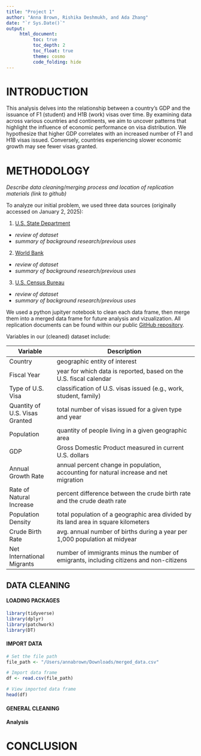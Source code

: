 ```yaml
---
title: "Project 1"
author: "Anna Brown, Rishika Deshmukh, and Ada Zhang"
date: "`r Sys.Date()`"
output:
     html_document:
          toc: true
          toc_depth: 2
          toc_float: true
          theme: cosmo
          code_folding: hide
---
```


# INTRODUCTION
This analysis delves into the relationship between a country's GDP and the issuance of F1 (student) and H1B (work) visas over time. By examining data across various countries and continents, we aim to uncover patterns that highlight the influence of economic performance on visa distribution. We hypothesize that higher GDP correlates with an increased number of F1 and H1B visas issued. Conversely, countries experiencing slower economic growth may see fewer visas granted. 

# METHODOLOGY
*Describe data cleaning/merging process and location of replication materials (link to github)*

To analyze our initial problem, we used three data sources (originally accessed on January 2, 2025):

1. [U.S. State Department](https://travel.state.gov/content/travel/en/legal/visa-law0/visa-statistics/nonimmigrant-visa-statistics.html){.btn .btn-primary}
  - *review of dataset*
  - *summary of background research/previous uses*

2. [World Bank](https://wits.worldbank.org/CountryProfile/en/country/by-country/startyear/ltst/endyear/ltst/indicator/NY-GDP-MKTP-CD#){.btn .btn-primary}
  - *review of dataset*
  - *summary of background research/previous uses*

3. [U.S. Census Bureau](https://www.census.gov/data-tools/demo/idb/#/table?dashboard_page=country&COUNTRY_YR_ANIM=2025&menu=tableViz&quickReports=CUSTOM&CUSTOM_COLS=POP,GR,RNI,POP_DENS,CBR,CDR,NMR,NIM&TABLE_RANGE=1997,2014&TABLE_YEARS=1997,1998,1999,2000,2001,2002,2003,2004,2005,2006,2007,2008,2009,2010,2011,2012,2013,2014,2025&TABLE_USE_RANGE=Y&TABLE_USE_YEARS=Y&TABLE_STEP=1&TABLE_ADD_YEARS=2025){.btn .btn-primary}
  - *review of dataset*
  - *summary of background research/previous uses*

We used a python jupityer notebook to clean each data frame, then merge them into a merged data frame for future analysis and vizualization. All replication documents can be found within our public [GitHub repository](https://github.com/annab0503/DS4002/tree/main/Project%201/Analysis%20Data).

Variables in our (cleaned) dataset include:

| Variable                       | Description                                                                                |
|--------------------------------|--------------------------------------------------------------------------------------------|
| Country                        | geographic entity of interest                                                              |
| Fiscal Year                    | year for which data is reported, based on the U.S. fiscal calendar                         |
| Type of U.S. Visa              | classification of U.S. visas issued (e.g., work, student, family)                          |
| Quantity of U.S. Visas Granted | total number of visas issued for a given type and year                                     |
| Population                     | quantity of people living in a given geographic area                                       |
| GDP                            | Gross Domestic Product measured in current U.S. dollars                                    |
| Annual Growth Rate             | annual percent change in population, accounting for natural increase and net migration     |
| Rate of Natural Increase       | percent difference between the crude birth rate and the crude death rate                   |
| Population Density             | total population of a geographic area divided by its land area in square kilometers        |
| Crude Birth Rate               | avg. annual number of births during a year per 1,000 population at midyear                 |
| Net International Migrants     | number of immigrants minus the number of emigrants, including citizens and non-citizens    |

## DATA CLEANING
#### LOADING PACKAGES
```r
library(tidyverse)
library(dplyr)
library(patchwork)
library(DT)
```

#### IMPORT DATA
```r
# Set the file path
file_path <- "/Users/annabrown/Downloads/merged_data.csv"

# Import data frame
df <- read.csv(file_path)

# View imported data frame
head(df)
```
#### GENERAL CLEANING

#### Analysis
# CONCLUSION

